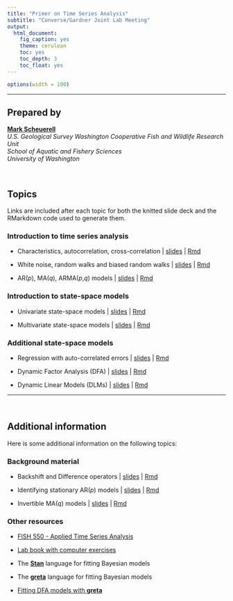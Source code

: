 ```yaml
---
title: "Primer on Time Series Analysis"
subtitle: "Converse/Gardner Joint Lab Meeting"
output:
  html_document:
    fig_caption: yes
    theme: cerulean
    toc: yes
    toc_depth: 3
    toc_float: yes
---
```


```r
options(width = 100)
```

***

## Prepared by

[__Mark Scheuerell__](https://fish.uw.edu/faculty/mark-scheuerell/)  
_U.S. Geological Survey Washington Cooperative Fish and Wildlife Research Unit_  
_School of Aquatic and Fishery Sciences_  
_University of Washington_

<br>

## Topics

Links are included after each topic for both the knitted slide deck and the RMarkdown code used to generate them.

### Introduction to time series analysis

  * Characteristics, autocorrelation, cross-correlation | [slides](session_1/lec_01_intro.html) | [Rmd](session_1/lec_01_intro.Rmd)  
  
  * White noise, random walks and biased random walks | [slides](session_1/lec_02_WN_RW.html) | [Rmd](session_1/lec_02_WN_RW.Rmd)  
  
  * AR(_p_), MA(_q_), ARMA(_p_,_q_) models | [slides](session_1/lec_03_ARMA_models.html) | [Rmd](session_1/lec_03_ARMA_models.Rmd)  


### Introduction to state-space models

  * Univariate state-space models | [slides](session_2/lec_04_SSM.html) | [Rmd](session_2/lec_04_SSM.Rmd)   
  
  * Multivariate state-space models | [slides](session_2/lec_05_MSSM.html) | [Rmd](session_2/lec_05_MSSM.Rmd)  
  

### Additional state-space models

  * Regression with auto-correlated errors | [slides](session_3/lec_06_regr_ar1.html) | [Rmd](session_3/lec_06_regr_ar1.Rmd)
  
  * Dynamic Factor Analysis (DFA) | [slides](session_3/lec_07_DFA.html) | [Rmd](session_3/lec_07_DFA.Rmd)
  
  * Dynamic Linear Models (DLMs) | [slides](session_3/lec_08_DLM.html) | [Rmd](session_3/lec_08_DLM.Rmd)
  
***

<br>

## Additional information

Here is some additional information on the following topics:

### Background material

 * Backshift and Difference operators | [slides](additional/ts_operators.html) | [Rmd](docs/additional/ts_operators.Rmd)
 
 * Identifying stationary AR(_p_) models | [slides](additional/stationary_AR.html) | [Rmd](docs/additional/stationary_AR.Rmd)
 
 * Invertible MA(_q_) models | [slides](additional/invertible_MA.html) | [Rmd](docs/additional/invertible_MA.Rmd)
 
### Other resources

 * [FISH 550 - Applied Time Series Analysis](https://atsa-es.github.io/atsa/)

 * [Lab book with computer exercises](https://atsa-es.github.io/atsa-labs/)
 
 * The [__Stan__](https://mc-stan.org/) language for fitting Bayesian models 
 
 * The [__greta__](https://greta-stats.org/) language for fitting Bayesian models
 
 * [Fitting DFA models with __greta__](https://mdscheuerell.github.io/gretaDFA/)

 

